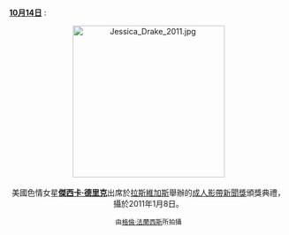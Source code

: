 <br />'''[[Portal:色情/每日圖片/10月14日|10月14日]]''' :
<center>
[[File:Jessica_Drake_2011.jpg|275px]]
<br><br>
美國色情女星'''[[傑西卡·德里克|傑西卡·德里克]]'''出席於[[拉斯維加斯|拉斯維加斯]]舉辦的[[成人影帶新聞獎|成人影帶新聞獎]]頒獎典禮，攝於2011年1月8日。
<p>
<small>由[[:en:User:Toglenn|格倫·法蘭西斯]]所拍攝</small>
</center>